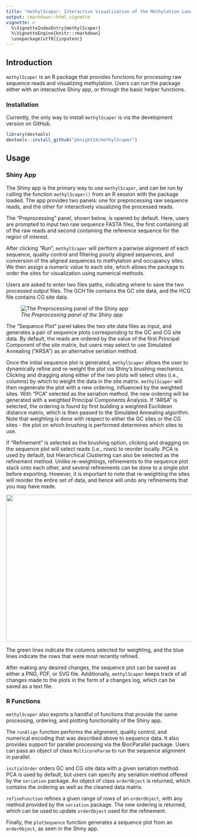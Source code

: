 ```yaml
---
title: "methylScaper: Interactive Visualization of the Methylation Landscape"
output: rmarkdown::html_vignette
vignette: >
  %\VignetteIndexEntry{methylScaper}
  %\VignetteEngine{knitr::rmarkdown}
  \usepackage[utf8]{inputenc}
---
```


## Introduction

`methylScaper` is an R package that provides functions for processing raw sequence reads and
visualizing methylation. Users can run the package either with an interactive Shiny app, or
through the basic helper functions.

### Installation

Currently, the only way to install `methylScaper` is via the development version on GitHub.

```r
library(devtools)
devtools::install_github("pknight24/methylScaper")
```

## Usage

### Shiny App

The Shiny app is the primary way to use `methylScaper`, and can be run
by calling the function `methylScaper()` from an R session with the
package loaded. The app provides two panels:
one for preprocessing raw sequence reads, and the other for
interactively visualizing the processed reads. 

The "Preprocessing" panel, shown below, is opened by default. Here,
users are prompted to input two raw sequence FASTA files, the first
containing all of the raw reads and second containing the reference
sequence for the region of interest. 

After clicking "Run", `methylScaper` will perform a pairwise alignment
of each sequence, quality control and filtering poorly aligned
sequences, and conversion of the aligned sequences to methylation and
occupancy sites. We then assign a numeric value to each site, which
allows the package to order the sites for visualization using
numerical methods. 

Users are asked to enter two files paths, indicating where to save the
two processed output files. The GCH file contains the GC site data,
and the HCG file contains CG site data. 

![*The Preprocessing panel of the Shiny app*](preprocessing_panel.png)

The "Sequence Plot" panel takes the two site data files as input, and
generates a pair of sequence plots corresponding to the GC and CG site
data.
By default, the reads are ordered by the value of the first Principal
Component of the site matrix, but users may select to use Simulated
Annealing ("ARSA") as an alternative seriation method. 

Once the initial sequence plot is generated, `methylScaper` allows the
user to dynamically refine and re-weight the plot via Shiny's brushing
mechanics. Clicking and dragging along either of the two plots will
select sites (i.e., columns) by which to weight the data in the site
matrix. `methylScaper` will then regenerate the plot with a new
ordering, influenced by the weighted sites. With "PCA" selected as the
seriation method, the new ordering will be generated with a weighted
Principal Components Analysis. If "ARSA" is selected, the ordering is found by first
building a weighted Euclidean distance matrix, which is then passed to
the Simulated Annealing algorithm. Note that weighting is
done with respect to either the GC sites or the CG sites - the plot on
which brushing is performed determines which sites to use.

If "Refinement" is selected as the brushing option, clicking and
dragging on the sequence plot will select reads (i.e., rows) to
reorder locally. PCA is used by default, but Hierarchical Clustering
can also be selected as the refinement method. Unlike re-weightings,
refinements to the sequence plot stack onto each other, and several
refinements can be done to a single plot before exporting. However, it
is important to note that re-weighting the sites will reorder the
entire set of data, and hence will undo any refinements that you may
have made.

<img src="sequence_plot_panel.png" width="600" height="400" />

The green lines indicate the columns selected for weighting, and the
blue lines indicate the rows that were most recently refined.

After making any desired changes, the sequence plot can be saved as
either a PNG, PDF, or SVG file. Additionally, `methylScaper` keeps
track of all changes made to the plots in the form of a changes log,
which can be saved as a text file.

### R Functions

`methylScaper` also exports a handful of functions that provide the
same processing, ordering, and plotting functionality of the Shiny app.

The `runAlign` function performs the alignment, quality control, and
numerical encoding that was described above to sequence data. It also
provides support for parallel processing via the BiocParallel
package. Users can pass an object of class `MulticoreParam` to run the
sequence alignment in parallel.

`initialOrder` orders GC and CG site data with a given seriation
method. PCA is used by default, but users can specify any seriation
	method offered by the `seriation` package. An object of class
	`orderObject` is returned, which contains the ordering as well as
	the cleaned data matrix.

`refineFunction` refines a given range of rows of an
`orderObject`, with any method provided by the `seriation`
package. The new ordering is returned, which can be used to update
`orderObject` used for the refinement.

Finally, the `plotSequence` function generates a sequence plot from an
`orderObject`, as seen in the Shiny app.


